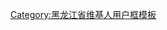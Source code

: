 {{Userbox
|border-c=black
|border-s=1
|id-c=white
|info-c=#FF8000
|info-s=9
|id=
|info=该用户现在或曾经居住于'''[[大庆市]]'''。
}}

<includeonly>[[Category:大庆维基人|{{PAGENAME}}]][[Category:黑龙江维基人|{{PAGENAME}}]]</includeonly>
<noinclude>
[[Category:黑龙江省维基人用户框模板]]
</noinclude>